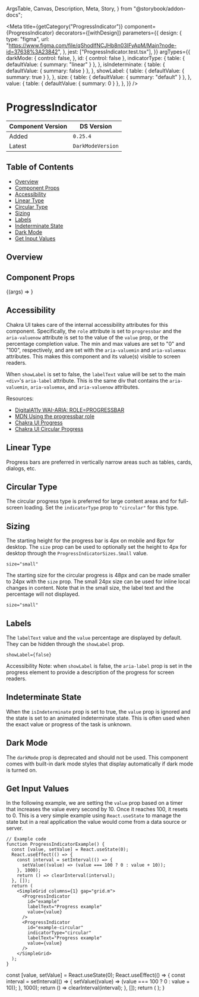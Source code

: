   ArgsTable,
  Canvas,
  Description,
  Meta,
  Story,
} from "@storybook/addon-docs";


<Meta
  title={getCategory("ProgressIndicator")}
  component={ProgressIndicator}
  decorators={[withDesign]}
  parameters={{
    design: {
      type: "figma",
      url: "https://www.figma.com/file/qShodlfNCJHb8n03IFyApM/Main?node-id=37638%3A23842",
    },
    jest: ["ProgressIndicator.test.tsx"],
  }}
  argTypes={{
    darkMode: {
      control: false,
    },
    id: { control: false },
    indicatorType: {
      table: { defaultValue: { summary: "linear" } },
    },
    isIndeterminate: {
      table: { defaultValue: { summary: false } },
    },
    showLabel: {
      table: { defaultValue: { summary: true } },
    },
    size: {
      table: { defaultValue: { summary: "default" } },
    },
    value: {
      table: { defaultValue: { summary: 0 } },
    },
  }}
/>

# ProgressIndicator

| Component Version | DS Version        |
| ----------------- | ----------------- |
| Added             | `0.25.4`          |
| Latest            | `DarkModeVersion` |

## Table of Contents

- [Overview](#overview)
- [Component Props](#component-props)
- [Accessibility](#accessibility)
- [Linear Type](#linear-type)
- [Circular Type](#circular-type)
- [Sizing](#sizing)
- [Labels](#labels)
- [Indeterminate State](#indeterminate-state)
- [Dark Mode](#dark-mode)
- [Get Input Values](#get-input-values)

## Overview

<Description of={ProgressIndicator} />

## Component Props

<Canvas withToolbar>
  <Story
    name="ProgressIndicator with Controls"
    args={{
      id: "progressIndicator-id",
      indicatorType: "linear",
      isIndeterminate: false,
      labelText: "Progress",
      showLabel: true,
      size: "default",
      value: 50,
    }}
  >
    {(args) => <ProgressIndicator {...args} />}
  </Story>
</Canvas>

<ArgsTable story="ProgressIndicator with Controls" />

## Accessibility

Chakra UI takes care of the internal accessibility attributes for this component.
Specifically, the `role` attribute is set to `progressbar` and the `aria-valuenow`
attribute is set to the value of the `value` prop, or the percentage completion
value. The min and max values are set to "0" and "100", respectively, and are set
with the `aria-valuemin` and `aria-valuemax` attributes. This makes this
component and its value(s) visible to screen readers.

When `showLabel` is set to false, the `labelText` value will be set to the
main `<div>`'s `aria-label` attribute. This is the same div that contains the
`aria-valuemin`, `aria-valuemax`, and `aria-valuenow` attributes.

Resources:

- [DigitalA11y WAI-ARIA: ROLE=PROGRESSBAR](https://www.digitala11y.com/progressbar-role/)
- [MDN Using the progressbar role](https://developer.mozilla.org/en-US/docs/Web/Accessibility/ARIA/ARIA_Techniques/Using_the_progressbar_role)
- [Chakra UI Progress](https://chakra-ui.com/docs/components/feedback/progress)
- [Chakra UI Circular Progress](https://chakra-ui.com/docs/components/feedback/circular-progress)

## Linear Type

Progress bars are preferred in vertically narrow areas such as tables, cards,
dialogs, etc.

<Canvas>
  <Story
    name="Linear Type"
    argTypes={{
      indicatorType: { table: { disable: true } },
    }}
  >
    <ProgressIndicator
      id="linear"
      indicatorType="linear"
      labelText="Linear Progress Type"
      value={50}
    />
  </Story>
</Canvas>

## Circular Type

The circular progress type is preferred for large content areas and for
full-screen loading. Set the `indicatorType` prop to `"circular"` for this type.

<Canvas>
  <Story
    name="Circular Type"
    argTypes={{
      indicatorType: { table: { disable: true } },
    }}
  >
    <ProgressIndicator
      id="circular"
      indicatorType="circular"
      labelText="Linear Progress Type"
      value={50}
    />
  </Story>
</Canvas>

## Sizing

The starting height for the progress bar is 4px on mobile and 8px for desktop.
The `size` prop can be used to optionally set the height to 4px for desktop
through the `ProgressIndicatorSizes.Small` value.

`size="small"`

<Canvas>
  <DSProvider>
    <SimpleGrid columns={1} gap="grid.m">
      <ProgressIndicator
        id="default-size"
        labelText="Default 8px size"
        value={50}
      />
      <ProgressIndicator
        id="small-size"
        labelText="Small 4px size"
        size="small"
        value={50}
      />
    </SimpleGrid>
  </DSProvider>
</Canvas>

The starting size for the circular progress is 48px and can be made smaller to
24px with the `size` prop. The small 24px size can be used for inline local
changes in content. Note that in the small size, the label text and the
percentage will not displayed.

`size="small"`

<Canvas>
  <DSProvider>
    <SimpleGrid columns={1} gap="grid.m">
      <ProgressIndicator
        id="default-size"
        indicatorType="circular"
        labelText="Default 48px size"
        value={50}
      />
      <ProgressIndicator
        id="small-size"
        indicatorType="circular"
        labelText="Small 24px size"
        size="small"
        value={50}
      />
    </SimpleGrid>
  </DSProvider>
</Canvas>

## Labels

The `labelText` value and the `value` percentage are displayed by default. They
can be hidden through the `showLabel` prop.

`showLabel={false}`

Accessibility Note: when `showLabel` is false, the `aria-label` prop is set in
the progress element to provide a description of the progress for screen readers.

<Canvas>
  <DSProvider>
    <SimpleGrid columns={1} gap="grid.m">
      <ProgressIndicator
        id="label"
        labelText="This label will be added through aria-label"
        showLabel={false}
        value={50}
      />
      <ProgressIndicator
        id="label-hidden"
        indicatorType="circular"
        labelText="This label will be added through aria-label"
        showLabel={false}
        value={50}
      />
    </SimpleGrid>
  </DSProvider>
</Canvas>

## Indeterminate State

When the `isIndeterminate` prop is set to true, the `value` prop is ignored and
the state is set to an animated indeterminate state. This is often used when the
exact value or progress of the task is unknown.

<Canvas>
  <DSProvider>
    <SimpleGrid columns={1} gap="grid.m">
      <ProgressIndicator
        id="indeterminate"
        isIndeterminate
        labelText="Indeterminate state"
        value={50}
      />
      <ProgressIndicator
        id="indeterminate-circular"
        indicatorType="circular"
        isIndeterminate
        labelText="Indeterminate state"
        value={50}
      />
    </SimpleGrid>
  </DSProvider>
</Canvas>

## Dark Mode

The `darkMode` prop is deprecated and should not be used. This component comes
with built-in dark mode styles that display automatically if dark mode is turned
on.

## Get Input Values

In the following example, we are setting the `value` prop based on a timer that
increases the value every second by 10. Once it reaches 100, it resets to 0.
This is a very simple example using `React.useState` to manage the state but in
a real application the value would come from a data source or server.

```tsx
// Example code
function ProgressIndicatorExample() {
  const [value, setValue] = React.useState(0);
  React.useEffect(() => {
    const interval = setInterval(() => {
      setValue((value) => (value === 100 ? 0 : value + 10));
    }, 1000);
    return () => clearInterval(interval);
  }, []);
  return (
    <SimpleGrid columns={1} gap="grid.m">
      <ProgressIndicator
        id="example"
        labelText="Progress example"
        value={value}
      />
      <ProgressIndicator
        id="example-circular"
        indicatorType="circular"
        labelText="Progress example"
        value={value}
      />
    </SimpleGrid>
  );
}
```

  const [value, setValue] = React.useState(0);
  React.useEffect(() => {
    const interval = setInterval(() => {
      setValue((value) => (value === 100 ? 0 : value + 10));
    }, 1000);
    return () => clearInterval(interval);
  }, []);
  return (
    <SimpleGrid columns={1} gap="grid.m">
      <ProgressIndicator
        id="example"
        labelText="Progress example"
        value={value}
      />
      <ProgressIndicator
        id="example-circular"
        indicatorType="circular"
        labelText="Progress example"
        value={value}
      />
    </SimpleGrid>
  );
}

<Canvas>
  <DSProvider>
    <ProgressIndicatorExample />
  </DSProvider>
</Canvas>
